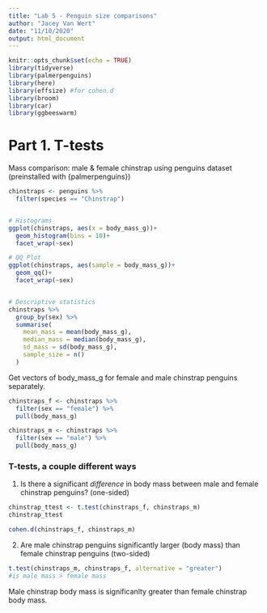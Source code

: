 ```yaml
---
title: "Lab 5 - Penguin size comparisons"
author: "Jacey Van Wert"
date: "11/10/2020"
output: html_document
---
```


```r
knitr::opts_chunk$set(echo = TRUE)
library(tidyverse)
library(palmerpenguins)
library(here)
library(effsize) #for cohen.d
library(broom)
library(car)
library(ggbeeswarm)
```

# Part 1. T-tests

Mass comparison: male & female chinstrap using penguins dataset (preinstalled with {palmerpenguins})

```r
chinstraps <- penguins %>% 
  filter(species == "Chinstrap") 


# Histograms
ggplot(chinstraps, aes(x = body_mass_g))+
  geom_histogram(bins = 10)+
  facet_wrap(~sex)

# QQ Plot
ggplot(chinstraps, aes(sample = body_mass_g))+
  geom_qq()+
  facet_wrap(~sex)


# Descriptive statistics
chinstraps %>% 
  group_by(sex) %>% 
  summarise(
    mean_mass = mean(body_mass_g),
    median_mass = median(body_mass_g),
    sd_mass = sd(body_mass_g),
    sample_size = n()
  )
```

Get vectors of body_mass_g for female and male chinstrap penguins separately. 

```r
chinstraps_f <- chinstraps %>% 
  filter(sex == "female") %>% 
  pull(body_mass_g)

chinstraps_m <- chinstraps %>% 
  filter(sex == "male") %>% 
  pull(body_mass_g)

```


### T-tests, a couple different ways

1. Is there a significant *difference* in body mass between male and female chinstrap penguins? (one-sided)

```r
chinstrap_ttest <- t.test(chinstraps_f, chinstraps_m)
chinstrap_ttest

cohen.d(chinstraps_f, chinstraps_m)
```


2. Are male chinstrap penguins significantly larger (body mass) than female chinstrap penguins (two-sided)

```r
t.test(chinstraps_m, chinstraps_f, alternative = "greater")
#is male mass > female mass
```


Male chinstrap body mass is significanlty greater than female chinstrap body mass. 









